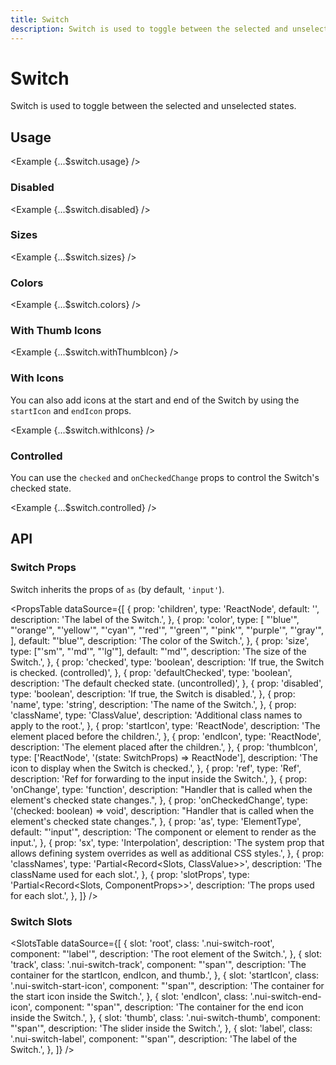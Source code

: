 ```yaml
---
title: Switch
description: Switch is used to toggle between the selected and unselected states.
---
```



# Switch

Switch is used to toggle between the selected and unselected states.

<ComponentLinks component='switch' ariaCompatible />

## Usage

<Example {...$switch.usage} />

### Disabled

<Example {...$switch.disabled} />

### Sizes

<Example {...$switch.sizes} />

### Colors

<Example {...$switch.colors} />

### With Thumb Icons

<Example {...$switch.withThumbIcon} />

### With Icons

You can also add icons at the start and end of the Switch by using the `startIcon` and `endIcon` props.

<Example {...$switch.withIcons} />

### Controlled

You can use the `checked` and `onCheckedChange` props to control the Switch's checked state.

<Example {...$switch.controlled} />

## API

### Switch Props

Switch inherits the props of `as` (by default, `'input'`).

<PropsTable
  dataSource={[
    {
      prop: 'children',
      type: 'ReactNode',
      default: '',
      description: 'The label of the Switch.',
    },
    {
      prop: 'color',
      type: [
        "'blue'",
        "'orange'",
        "'yellow'",
        "'cyan'",
        "'red'",
        "'green'",
        "'pink'",
        "'purple'",
        "'gray'",
      ],
      default: "'blue'",
      description: 'The color of the Switch.',
    },
    {
      prop: 'size',
      type: ["'sm'", "'md'", "'lg'"],
      default: "'md'",
      description: 'The size of the Switch.',
    },
    {
      prop: 'checked',
      type: 'boolean',
      description: 'If true, the Switch is checked. (controlled)',
    },
    {
      prop: 'defaultChecked',
      type: 'boolean',
      description: 'The default checked state. (uncontrolled)',
    },
    {
      prop: 'disabled',
      type: 'boolean',
      description: 'If true, the Switch is disabled.',
    },
    {
      prop: 'name',
      type: 'string',
      description: 'The name of the Switch.',
    },
    {
      prop: 'className',
      type: 'ClassValue',
      description: 'Additional class names to apply to the root.',
    },
    {
      prop: 'startIcon',
      type: 'ReactNode',
      description: 'The element placed before the children.',
    },
    {
      prop: 'endIcon',
      type: 'ReactNode',
      description: 'The element placed after the children.',
    },
    {
      prop: 'thumbIcon',
      type: ['ReactNode', '(state: SwitchProps) => ReactNode'],
      description: 'The icon to display when the Switch is checked.',
    },
    {
      prop: 'ref',
      type: 'Ref',
      description: 'Ref for forwarding to the input inside the Switch.',
    },
    {
      prop: 'onChange',
      type: 'function',
      description:
        "Handler that is called when the element's checked state changes.",
    },
    {
      prop: 'onCheckedChange',
      type: '(checked: boolean) => void',
      description:
        "Handler that is called when the element's checked state changes.",
    },
    {
      prop: 'as',
      type: 'ElementType',
      default: "'input'",
      description: 'The component or element to render as the input.',
    },
    {
      prop: 'sx',
      type: 'Interpolation',
      description:
        'The system prop that allows defining system overrides as well as additional CSS styles.',
    },
    {
      prop: 'classNames',
      type: 'Partial<Record<Slots, ClassValue>>',
      description: 'The className used for each slot.',
    },
    {
      prop: 'slotProps',
      type: 'Partial<Record<Slots, ComponentProps>>',
      description: 'The props used for each slot.',
    },
  ]}
/>

### Switch Slots

<SlotsTable
  dataSource={[
    {
      slot: 'root',
      class: '.nui-switch-root',
      component: "'label'",
      description: 'The root element of the Switch.',
    },
    {
      slot: 'track',
      class: '.nui-switch-track',
      component: "'span'",
      description: 'The container for the startIcon, endIcon, and thumb.',
    },
    {
      slot: 'startIcon',
      class: '.nui-switch-start-icon',
      component: "'span'",
      description: 'The container for the start icon inside the Switch.',
    },
    {
      slot: 'endIcon',
      class: '.nui-switch-end-icon',
      component: "'span'",
      description: 'The container for the end icon inside the Switch.',
    },
    {
      slot: 'thumb',
      class: '.nui-switch-thumb',
      component: "'span'",
      description: 'The slider inside the Switch.',
    },
    {
      slot: 'label',
      class: '.nui-switch-label',
      component: "'span'",
      description: 'The label of the Switch.',
    },
  ]}
/>
